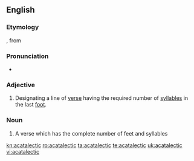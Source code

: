 ==English==

===Etymology===
{{etyl|LL.|en}} {{term/t|la|acatalēcticus}}, from {{etyl|grc|en}} {{term|akatalēktikos|ακατάληκτος|leaving off|lang=grc}}

===Pronunciation===
* {{a|US}} {{IPA|/ˌeɪ.ˌkæt.ə.ˈlɛk.tɪk/}}

===Adjective===
{{head|en|adjective}}

# {{context|poetry|prosody|lang=en}} Designating a line of [[verse]] having the required number of [[syllables]] in the last [[foot]].

===Noun===
{{en-noun}}

# {{context|poetry|prosody|lang=en}} A verse which has the complete number of feet and syllables

[[kn:acatalectic]]
[[ro:acatalectic]]
[[ta:acatalectic]]
[[te:acatalectic]]
[[uk:acatalectic]]
[[vi:acatalectic]]